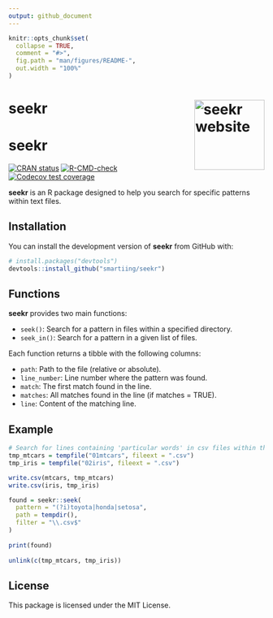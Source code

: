 ```yaml
---
output: github_document
---
```


<!-- README.md is generated from README.Rmd. Please edit that file -->

```r
knitr::opts_chunk$set(
  collapse = TRUE,
  comment = "#>",
  fig.path = "man/figures/README-",
  out.width = "100%"
)
```

# seekr <a href="https://smartiing.github.io/seekr/"><img src="man/figures/logo.png" align="right" height="138" alt="seekr website" /></a>

# seekr

<!-- badges: start -->
[![CRAN status](https://www.r-pkg.org/badges/version/seekr)](https://CRAN.R-project.org/package=seekr)
[![R-CMD-check](https://github.com/smartiing/seekr/actions/workflows/R-CMD-check.yaml/badge.svg)](https://github.com/smartiing/seekr/actions/workflows/R-CMD-check.yaml)
[![Codecov test coverage](https://codecov.io/gh/smartiing/seekr/graph/badge.svg)](https://app.codecov.io/gh/smartiing/seekr)
<!-- badges: end -->

**seekr** is an R package designed to help you search for specific patterns within text files.

## Installation

You can install the development version of **seekr** from GitHub with:

```r
# install.packages("devtools")
devtools::install_github("smartiing/seekr")
```


## Functions

**seekr** provides two main functions:

- `seek()`: Search for a pattern in files within a specified directory.
- `seek_in()`: Search for a pattern in a given list of files.

Each function returns a tibble with the following columns:

- `path`: Path to the file (relative or absolute).
- `line_number`: Line number where the pattern was found.
- `match`: The first match found in the line.
- `matches`: All matches found in the line (if matches = TRUE).
- `line`: Content of the matching line.


## Example

```r
# Search for lines containing 'particular words' in csv files within the specified folder
tmp_mtcars = tempfile("01mtcars", fileext = ".csv")
tmp_iris = tempfile("02iris", fileext = ".csv")

write.csv(mtcars, tmp_mtcars)
write.csv(iris, tmp_iris)

found = seekr::seek(
  pattern = "(?i)toyota|honda|setosa", 
  path = tempdir(), 
  filter = "\\.csv$"
)
  
print(found)
  
unlink(c(tmp_mtcars, tmp_iris))
```


## License

This package is licensed under the MIT License.
